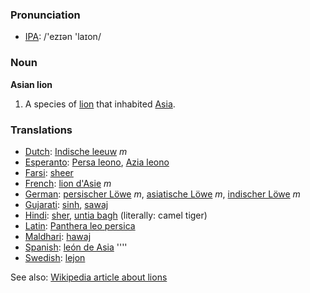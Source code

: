 === Pronunciation ===
*[[w:IPA|IPA]]: /'ezɪən 'laɪon/

=== Noun ===

'''Asian lion'''

#A species of [[lion]] that inhabited [[Asia]].

===Translations===
*[[Dutch]]: [[Indische leeuw]] ''m''
*[[Esperanto]]: [[Persa leono]], [[Azia leono]]
*[[Farsi]]: [[sheer]]
*[[French]]: [[lion d'Asie]] ''m''
*[[German]]: [[persischer Löwe]] ''m'', [[asiatische Löwe]] ''m'', [[indischer Löwe]] ''m''
*[[Gujarati]]: [[sinh]], [[sawaj]] 
*[[Hindi]]: [[sher]], [[untia bagh]] (literally: camel tiger)
*[[Latin]]: [[Panthera leo persica]]
*[[Maldhari]]: [[hawaj]]
*[[Spanish]]: [[león de Asia]] ''''
*[[Swedish]]: [[lejon]]

See also: [[w:Lion|Wikipedia article about lions]]